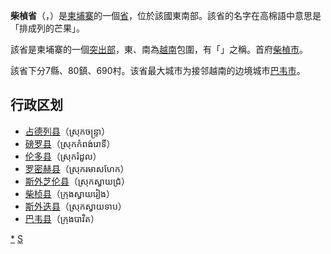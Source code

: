 {{Infobox Cambodian Province|
name = 柴楨省
|khmer = ខេត្តស្វាយរៀង
|Provincial Capital = [[柴桢市|柴桢市]]
|area = 2,966
|population = 478,252
|population_as_of = 1998
|density = 161.2
|isocode = KH-20
|mapimage = Cambodia Svay Rieng locator map.svg
}}
'''柴楨省'''（{{lang-km|ខេត្តស្វាយរៀង}}，{{IPA-km|kʰaet sʋaːj riəŋ}}）是[[柬埔寨|柬埔寨]]的一個[[柬埔寨行政區劃|省]]，位於該國東南部。該省的名字在高棉語中意思是「排成列的芒果」。

該省是柬埔寨的一個[[突出部|突出部]]，東、南為[[越南|越南]]包圍，有「{{link-en|鸚鵡咀|Parrot's Beak, Cambodia}}」之稱。首府[[柴楨市|柴楨市]]。

該省下分7縣、80鎮、690村。该省最大城市为接邻越南的边境城市[[巴韦市|巴韦市]]。

==行政区划==
*[[占德列县|占德列县]]（ស្រុកចន្ទ្រា）<!--译名待查-->
*[[磅罗县|磅罗县]]（ស្រុកកំពង់រោទិ៍）
*[[伦多县|伦多县]]（ស្រុករំដួល）<!--译名待查-->
*[[罗密赫县|罗密赫县]]（ស្រុករមាសហែក）
*[[斯外芝伦县|斯外芝伦县]]（ស្រុកស្វាយជ្រំ）
*[[柴桢县|柴桢县]]（ក្រុងស្វាយរៀង）
*[[斯外迭县|斯外迭县]]（ស្រុកស្វាយទាប）
*[[巴韦市|巴韦县]]（ក្រុងបាវិត）

{{Cambodia}}
{{柴桢省行政区划}}
{{Cambodia-stub}}
[[Category:柴桢省|*]]
[[Category:柬埔寨省份|S]]